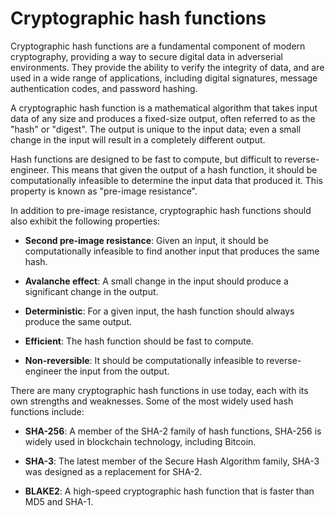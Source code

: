 # Cryptographic hash functions

Cryptographic hash functions are a fundamental component of modern cryptography, providing a way to secure digital data in adverserial environments. They provide the ability to verify the integrity of data, and are used in a wide range of applications, including digital signatures, message authentication codes, and password hashing.

A cryptographic hash function is a mathematical algorithm that takes input data of any size and produces a fixed-size output, often referred to as the "hash" or "digest". The output is unique to the input data; even a small change in the input will result in a completely different output.

Hash functions are designed to be fast to compute, but difficult to reverse-engineer. This means that given the output of a hash function, it should be computationally infeasible to determine the input data that produced it. This property is known as "pre-image resistance".

In addition to pre-image resistance, cryptographic hash functions should also exhibit the following properties:

- **Second pre-image resistance**: Given an input, it should be computationally infeasible to find another input that produces the same hash.

- **Avalanche effect**: A small change in the input should produce a significant change in the output.

- **Deterministic**: For a given input, the hash function should always produce the same output.

- **Efficient**: The hash function should be fast to compute.

- **Non-reversible**: It should be computationally infeasible to reverse-engineer the input from the output.

There are many cryptographic hash functions in use today, each with its own strengths and weaknesses. Some of the most widely used hash functions include:

- **SHA-256**: A member of the SHA-2 family of hash functions, SHA-256 is widely used in blockchain technology, including Bitcoin.

- **SHA-3**: The latest member of the Secure Hash Algorithm family, SHA-3 was designed as a replacement for SHA-2.

- **BLAKE2**: A high-speed cryptographic hash function that is faster than MD5 and SHA-1.
